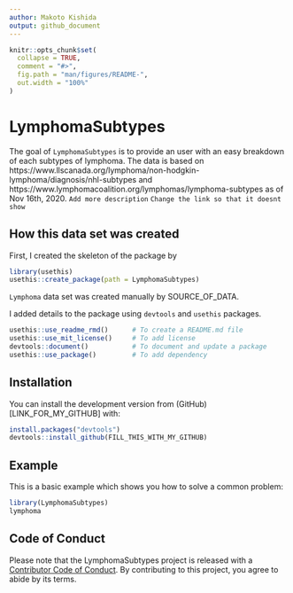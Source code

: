 ```yaml
---
author: Makoto Kishida
output: github_document
---
```



<!-- README.md is generated from README.Rmd. Please edit that file -->

```r
knitr::opts_chunk$set(
  collapse = TRUE,
  comment = "#>",
  fig.path = "man/figures/README-",
  out.width = "100%"
)
```

# LymphomaSubtypes

<!-- badges: start -->
<!-- badges: end -->

The goal of `LymphomaSubtypes` is to provide an user with an easy breakdown of each subtypes of lymphoma. The data is based on https://www.llscanada.org/lymphoma/non-hodgkin-lymphoma/diagnosis/nhl-subtypes and https://www.lymphomacoalition.org/lymphomas/lymphoma-subtypes as of Nov 16th, 2020.
`Add more description`
`Change the link so that it doesnt show`

## How this data set was created

First, I created the skeleton of the package by 

```r
library(usethis)
usethis::create_package(path = LymphomaSubtypes)
```

`Lymphoma` data set was created manually by SOURCE_OF_DATA.

I added details to the package using `devtools` and `usethis` packages.

```r
usethis::use_readme_rmd()      # To create a README.md file
usethis::use_mit_license()     # To add license
devtools::document()           # To document and update a package
usethis::use_package()         # To add dependency
```

## Installation

You can install the development version from (GitHub)[LINK_FOR_MY_GITHUB] with:

```r
install.packages("devtools")
devtools::install_github(FILL_THIS_WITH_MY_GITHUB)
```

## Example

This is a basic example which shows you how to solve a common problem:

```r
library(LymphomaSubtypes)
lymphoma
```

## Code of Conduct
  
Please note that the LymphomaSubtypes project is released with a [Contributor Code of Conduct](https://contributor-covenant.org/version/2/0/CODE_OF_CONDUCT.html). By contributing to this project, you agree to abide by its terms.
